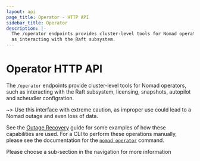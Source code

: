 ```yaml
---
layout: api
page_title: Operator - HTTP API
sidebar_title: Operator
description: |-
  The /operator endpoints provides cluster-level tools for Nomad operators, such
  as interacting with the Raft subsystem.
---
```


# Operator HTTP API

The `/operator` endpoints provide cluster-level tools for Nomad operators, such
as interacting with the Raft subsystem, licensing, snapshots, autopilot and scheudler configration.

~> Use this interface with extreme caution, as improper use could lead to a
Nomad outage and even loss of data.

See the [Outage Recovery](https://learn.hashicorp.com/tutorials/nomad/outage-recovery) guide for some examples of how
these capabilities are used. For a CLI to perform these operations manually,
please see the documentation for the
[`nomad operator`](/docs/commands/operator) command.


Please choose a sub-section in the navigation for more information

